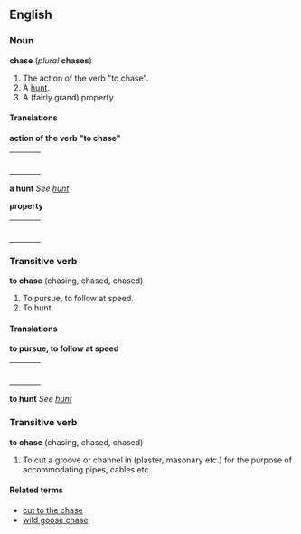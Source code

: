 ==English==
===Noun===
'''chase''' (''plural'' '''chases''')

#The action of the verb "to chase".
#A [[hunt]].
#A (fairly grand) property <!--This definition needs to be verified and expanded-->

====Translations====

'''action of the verb "to chase"'''
{| border=0  width=100%
|-
|bgcolor="#FFFFE0" valign=top width=48%|
{|
|}
| width=1% |
|bgcolor="#FFFFE0" valign=top width=48%|
{|
|}
|}

'''a hunt'''
''See [[hunt]]''

'''property'''
{| border=0  width=100%
|-
|bgcolor="#FFFFE0" valign=top width=48%|
{|
|}
| width=1% |
|bgcolor="#FFFFE0" valign=top width=48%|
{|
|}
|}

===Transitive verb===
'''to chase''' (chasing, chased, chased)
#To pursue, to follow at speed.
#To hunt.

====Translations====

'''to pursue, to follow at speed'''
{| border=0  width=100%
|-
|bgcolor="#FFFFE0" valign=top width=48%|
{|
|}
| width=1% |
|bgcolor="#FFFFE0" valign=top width=48%|
{|
|}
|}

'''to hunt'''
''See [[hunt]]''

===Transitive verb=== <!--different etymology from the above transitive verb-->
'''to chase''' (chasing, chased, chased)
#To cut a groove or channel in (plaster, masonary etc.) for the purpose of accommodating pipes, cables etc.

====Related terms====
*[[cut to the chase]]
*[[wild goose chase]]